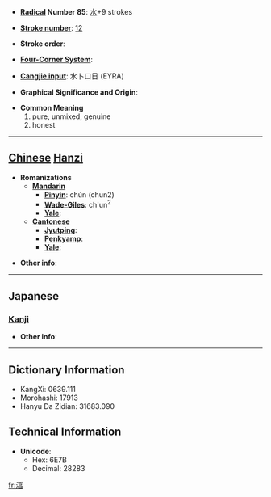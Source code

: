 * '''[[Wiktionary:Chinese radical index| Radical]] Number 85''': [[Wiktionary:Chinese radical index 水|水]]+9 strokes

* '''[[Wiktionary:Chinese total strokes index|Stroke number]]''': [[Wiktionary:Chinese total strokes index 12|12]]

* '''Stroke order''': 

* '''[[Wiktionary:Chinese four corner index|Four-Corner System]]''': 

* '''[[Wiktionary:Chinese Cangjie index|Cangjie input]]''': 水卜口日 (EYRA)

* '''Graphical Significance and Origin''': 

* '''Common Meaning'''
*#pure, unmixed, genuine
*# honest


----

== [[Chinese]] [[Hanzi]] ==

* '''Romanizations'''
** '''[[Mandarin]]'''
*** '''[[Pinyin]]''': chún (chun2)
*** '''[[Wade-Giles]]''': ch'un<sup>2</sup>
*** '''[[Yale]]''': 
** '''[[Cantonese]]'''
*** '''[[Jyutping]]''':
*** '''[[Penkyamp]]''': 
*** '''[[Yale]]''': 

* '''Other info''': 

----

==Japanese==
===[[Kanji]]===
{{kanji|on readings=[[じゅん]] (jun), [[しゅん]] (shun)
|kun readings=[[あつい]] (atsui)
}}

* '''Other info''':  

----

== Dictionary Information ==

* KangXi: 0639.111
* Morohashi: 17913
* Hanyu Da Zidian: 31683.090

== Technical Information ==

* '''Unicode''':
** Hex: 6E7B
** Decimal: 28283

[[fr:湻]]